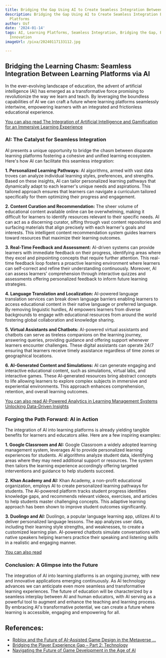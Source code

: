 ```yaml
---
title: Bridging the Gap Using AI to Create Seamless Integration Between Learning Platforms
description: Bridging the Gap Using AI to Create Seamless Integration Between Learning
  Platforms
author: Usf
date: '2024-01-14'
tags: AI, Learning Platforms, Seamless Integration, Bridging the Gap, Education, Technology,
  Innovation
imageUrl: /pixa/20240117133112.jpg

---
```

## Bridging the Learning Chasm: Seamless Integration Between Learning Platforms via AI

In the ever-evolving landscape of education, the advent of artificial intelligence (AI) has emerged as a transformative force promising to revolutionize the way we learn and teach. By leveraging the boundless capabilities of AI we can craft a future where learning platforms seamlessly intertwine, empowering learners with an integrated and frictionless educational experience.

[You  can also  read The Integration of  Artificial Intelligence and Gamification for an Immersive Learning  Experience](The%20Integration%20of%20Artificial%20Intelligence%20and%20Gamification%20for%20an%20Immersive%20Learning%20Experience)


### AI: The Catalyst for Seamless Integration

AI presents a unique opportunity to bridge the chasm between disparate learning platforms fostering  a cohesive and unified learning ecosystem. Here's how AI can facilitate this seamless integration:

**1. Personalized Learning Pathways:**
AI algorithms, armed with vast data  troves can analyze individual learning styles, preferences, and strengths. Based on these insights, AI can tailor personalized learning pathways that dynamically adapt to each learner's unique needs and aspirations. This tailored approach ensures that learners can navigate a curriculum tailored specifically for them optimizing their progress and engagement.

**2. Content Curation  and Recommendation:**
The sheer volume of educational  content available online can be  overwhelming,  making it difficult for learners to identify  resources relevant to their specific needs. AI can act as a  discerning curator,  sifting through vast content repositories and surfacing materials that align precisely with each  learner's  goals and interests. This intelligent content recommendation system guides learners toward  resources that maximize their learning outcomes.

**3. Real-Time Feedback and Assessment:**
AI-driven systems can provide learners with immediate feedback on their  progress, identifying areas where they  excel  and pinpointing  concepts  that require further  attention.  This real-time feedback loop fosters a proactive learning environment where learners can self-correct and refine their understanding continuously. Moreover, AI  can assess  learners' comprehension through interactive quizzes and assessments offering personalized feedback to inform future  learning strategies.

**4. Language Translation and Localization:**
AI-powered  language translation services can break down  language barriers  enabling learners to access educational  content in their native language or preferred  language. By removing linguistic hurdles, AI empowers learners from diverse backgrounds to engage with educational  resources from around the world fostering global collaboration  and knowledge sharing.

**5. Virtual Assistants and Chatbots:**
AI-powered virtual assistants and chatbots can serve as tireless companions on the learning journey, answering queries,  providing guidance  and offering  support  whenever learners encounter challenges. These digital assistants can operate 24/7 ensuring  that learners receive timely assistance regardless of time zones or geographical locations.

**6. AI-Generated Content and Simulations:**
AI can generate  engaging and interactive educational content, such as simulations, virtual labs,  and interactive games. These AI-generated resources bring abstract concepts to life allowing learners to explore complex subjects in immersive  and experiential environments.  This approach enhances comprehension, retention, and overall learning outcomes.

[You can also read AI-Powered Analytics  in Learning Management  Systems Unlocking  Data-Driven  Insights](AI-Powered%20Analytics%20in%20Learning%20Management%20Systems%20Unlocking%20Data-Driven%20Insights)


### Forging the  Path Forward: AI in Action

The integration of AI into  learning platforms is already yielding tangible benefits for  learners and educators alike. Here are a few inspiring examples:

**1. Google Classroom and AI:**
Google Classroom a widely adopted learning management system, leverages  AI to provide personalized learning  experiences  for students. AI algorithms analyze student data, identifying areas where they may need additional support or resources. The system then  tailors the learning experience accordingly offering targeted interventions  and guidance  to help students succeed.

**2. Khan Academy and  AI:**
Khan  Academy, a  non-profit educational organization, employs AI to create  personalized learning pathways for students. The AI-powered platform tracks student progress identifies knowledge gaps, and recommends relevant  videos, exercises, and articles to help students master challenging concepts. This adaptive learning approach  has been shown to improve student outcomes significantly.

**3. Duolingo and AI:**
Duolingo, a popular language learning app, utilizes AI to deliver personalized language  lessons. The app analyzes user data, including their learning style strengths,  and weaknesses, to create a customized learning plan. AI-powered chatbots simulate conversations  with  native speakers helping learners practice their speaking and listening skills in a realistic and engaging manner.

[You  can  also read ]()


### Conclusion: A Glimpse  into the Future

The integration of AI into  learning platforms is an ongoing journey, with new and innovative applications emerging continuously.  As  AI technology advances we can anticipate even more seamless and transformative learning experiences. The future of education will be  characterized by a seamless interplay between AI and human educators,  with AI serving as a powerful tool to augment and enhance the teaching and learning process. By embracing AI's transformative potential, we can create a future where learning is accessible, engaging and empowering for all.

## References:
- [Roblox and the Future of AI-Assisted Game Design in the Metaverse ...](https://www.linkedin.com/pulse/bridging-gap-roblox-future-ai-assisted-game-design-metaverse-ortel?trk=pulse-article)
- [Bridging the Player Experience Gap – Part 2: Technology](https://webhelp.com/news/bridging-the-player-experience-gap-part-2-technology/)
- [Navigating the Future of Game Development in the Age of AI](https://www.spiceworks.com/tech/innovation/guest-article/future-of-game-development-in-the-age-of-ai/)

